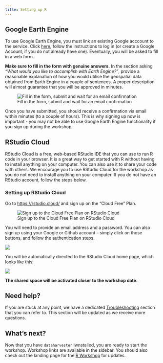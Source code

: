 ```yaml
---
title: Setting up R
---
```


## Google Earth Engine

To use Google Earth Engine, you must link an existing Google acccount to the service. Click [here](https://earthengine.google.com/signup/), follow the instructions to log in (or create a Google Account, if you do not already have one). Eventually, you will be asked to fill in a web form.

**Make sure to fill in the form with genuine answers.** In the section asking *"What would you like to accomplish with Earth Engine?"*, provide a reasonable explanation of how you would utilise the geospatial data obtained from Earth Engine in a couple of sentences. A proper description will almost guarantee that you will be approved in minutes.

![Fill in the form, submit and wait for an email confirmation](assets/gee_signup.jpg)

Once you have submitted, you should receive a confirmation via email within minutes (to a couple of hours). This is why signing up now is important - you may not be able to use Google Earth Engine functionality if you sign up during the workshop.

## RStudio Cloud

RStudio Cloud is a free, web-based RStudio IDE that you can use to run R code in your browser. It is a great way to get started with R without having to install anything on your computer. You can also use it to share your code with others. We encourage you to use RStudio Cloud for the workshop as you do not need to install anything on your computer. If you do not have an RStudio account, follow the steps below.

### Setting up RStudio Cloud

Go to [https://rstudio.cloud/](https://rstudio.cloud/) and sign up on the "Cloud Free" Plan. 

![Sign up to the Cloud Free Plan on RStudio Cloud](assets/rstudiocloud_signup.jpg)

You will need to provide an email address and a password. You can also sign up using your Google or Github account -- simply click on those buttons, and follow the authentication steps.

::: {layout="[-20, 60, -20]"}
![](assets/rstudiocloud_login.jpg)
:::
You will be automatically directed to the RStudio Cloud home page, which looks like this:

![](assets/rstudiocloud_projview.jpg)

**The shared space will be activated closer to the workshop date.**

<!-- **Join our shared space by clicking the button below**:

[![](https://img.shields.io/badge/Join%20Shared%20Space-RStudio%20Cloud-yellow?style=for-the-badge&logo=appveyor)](https://rstudio.cloud/spaces/298376/join?access_code=TFXFJFamg5dIpSUiqZwOUdhNgtVcBR1JhjIhewee){target="_blank"} -->

<!-- ::: callout-note
In the near future, we will be able to provide AgReFed workshop participants with a virtual machine on the Nectar Research Cloud. This will allow you to use RStudio Server on a virtual machine. Instructions will be provided when this is available.
::: -->

<!-- ## Binder (optional)

Want to play around with `dataharvester` without an RStudio Cloud account? Launch our Binder instance by clicking on the button below. Binder should only be used in a test environment as Binder instances are not persistent and will be deleted after a period of inactivity.

[![](https://img.shields.io/badge/Launch%20Workshop-Binder-blue?style=for-the-badge&logo=appveyor)](https://mybinder.org/v2/gh/januarharianto/dataharvester_on_binder/HEAD?urlpath=rstudio){target="_blank"}

## RStudio Desktop (optional)

If you prefer to use RStudio Desktop, a setup vignette is available here. Note that we will **not** be able to provide support for RStudio Desktop during the workshop. -->


<!-- 
::: callout-important
Choosing this option means that you have decided to install R and RStudio on your computer. **Note** this is not recommended for the workshop as there may be issues to troubleshoot we cannot support. If you are unsure, please use RStudio Cloud.

You must know how to debug issues if you choose to use RStudio Desktop. **Please set up RStudio before the workshop so that you can debug early and focus on the content (see below).**
:::

:::{.callout-note appearance="simple" collapse="true"}
### **Step 1**: Install/Update R and RStudio

 If you already have R and RStudio installed, make sure you have the latest versions. At a minimum, you will need [R v4.21](https://cran.r-project.org/){target="_blank"} and [RStudio v2022.07.2](https://www.rstudio.com/products/rstudio/download/){target="_blank"}.
:::

:::{.callout-note appearance="simple" collapse="true"}
### **Step 2**: Install and load the `dataharvester` package

Install the `"dataharvester"` package from GitHub. You will need either the `"devtools"` or `"remotes"` package (recommended) installed to do this.

::: callout-warning
If you are a Windows user and choose to use `"devtools"`, you may need to install [Rtools](https://cran.r-project.org/bin/windows/Rtools/){target="_blank"} first.
:::

```r
install.packages("remotes")
remotes::install_github("sydney-informatics-hub/dataharvester")
```
Don't forget to load the package:

```r
library(dataharvester)
```
:::

:::{.callout-note appearance="simple" collapse="true"}
### **Step 3**: Install dependencies

The `dataharvester` package has a number of dependencies that you will need to install, since the code is in Python. Luckily, there is a function to install these dependencies for you. Run the following code, which will install dependencies in a conda environment called "r-reticulate":

```r
initialise_harvester("r-reticulate")
```
This function must always be run prior to using `dataharvester` functions. It may take a few minutes to run the first time. For subsequent sessions, `initialise_harvester()` should take only a few seconds to run.

::: callout-important
During this step, you may be asked to install `r-miniconda`, which is basically [miniconda](https://docs.conda.io/en/latest/miniconda.html){target="_blank"}. This is a package that allows you to install and use Python packages within R through the [Conda binary package manager](https://conda.io/projects/conda/en/latest/index.html){target="_blank"}. 

If you already have Python installed, R may still ask you to install miniconda. This is because miniconda is a separate package from Python, and is not the same as the Python package manager `pip`. Importantly, miniconda is *almost* necessary for Windows users as it allows you to install certain Python *and* non-Python packages without having to install a full version of Python and running installation commands in the command line. These include the [GDAL](https://gdal.org/){target="_blank"} binary which is a translator library for raster and vector geospatial data formats, and the [PROJ](https://proj.org/){target="_blank"} library which is a cartographic projection and coordinate transformation library.
:::
:::

:::{.callout-note appearance="simple" collapse="true"}
### **Step 4 (Final)**: Authenticate with Google Earth Engine

If you have a [Google Earth Engine](https://earthengine.google.com/){target="_blank"} account, you can initialise the package with your credentials. This will allow you to access Google Earth Engine data.

To activate Google Earth Engine, simply include `earthengine = TRUE` when initialising:
  
```r
initialise_harvester("r-reticulate", earthengine = TRUE)
```
Follow the instructions carefully, as Google Earth Engine requires you to authenticate with a Google account. You will need to copy and paste a link into your browser, and then copy and paste the resulting code back into R.

If you are authenticating from a server environment or RStudio Cloud, you may need to use a different authentication method. See the [Troubleshooting](/rdocs/r99-troubleshooting.qmd) section and look for the section "Google Earth Engine authentication".
::: -->

## Need help?

If you are stuck at any point, we have a dedicated [Troubleshooting](/rdocs/r99-troubleshooting.qmd) section that you can refer to. This section will be updated as we receive more questions.

## What's next?

Now that you have `dataharvester` iwnstalled, you are ready to start the workshop. Workshop links are available in the sidebar. You should also check out the landing page for the [R Workshop](/rdocs/r00-workshop.qmd) for updates.
